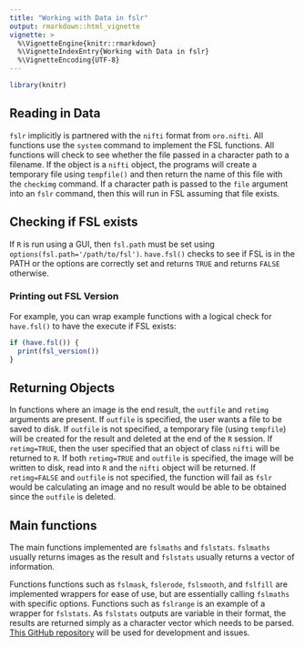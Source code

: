 ```yaml
---
title: "Working with Data in fslr"
output: rmarkdown::html_vignette
vignette: >
  %\VignetteEngine{knitr::rmarkdown}
  %\VignetteIndexEntry{Working with Data in fslr}
  %\VignetteEncoding{UTF-8}
---
```




```r
library(knitr)
```

## Reading in Data
`fslr` implicitly is partnered with the `nifti` format from `oro.nifti`.  All functions use the `system` command to implement the FSL functions. All functions will check to see whether the file passed in a character path to a filename.  If the object is a `nifti` object, the programs will create a temporary file using `tempfile()` and then return the name of this file with the `checkimg` command.  If a character path is passed to the `file` argument into an `fslr` command, then this will run in FSL assuming that file exists.  


## Checking if FSL exists

If `R` is run using a GUI, then `fsl.path` must be set using `options(fsl.path='/path/to/fsl')`.  `have.fsl()` checks to see if FSL is in the PATH or the options are correctly set and returns `TRUE` and returns `FALSE` otherwise.

###  Printing out FSL Version

For example, you can wrap example functions with a logical check for `have.fsl()` to have the execute if FSL exists:

```r
if (have.fsl()) {
  print(fsl_version())
}
```

## Returning Objects
In functions where an image is the end result, the `outfile` and `retimg` arguments are present.  If `outfile` is specified, the user wants a file to be saved to disk.  If `outfile` is not specified, a temporary file (using `tempfile`) will be created for the result and deleted at the end of the `R` session.  If `retimg=TRUE`, then the user specified that an object of class `nifti` will be returned to `R`.  If both `retimg=TRUE` and `outfile` is specified, the image will be written to disk, read into `R` and the `nifti` object will be returned.  If `retimg=FALSE` and `outfile` is not specified, the function will fail as `fslr` would be calculating an image and no result would be able to be obtained since the `outfile` is deleted.

## Main functions
The main functions implemented are `fslmaths` and `fslstats`.  `fslmaths` usually returns images as the result and `fslstats` usually returns a vector of information.

Functions functions such as `fslmask`, `fslerode`, `fslsmooth`, and `fslfill` are implemented wrappers for ease of use, but are essentially calling `fslmaths` with specific options.  Functions such as `fslrange` is an example of a wrapper for `fslstats`.  As `fslstats` outputs are variable in their format, the results are returned simply as a character vector which needs to be parsed.  [This GitHub repository](https://github.com/muschellij2/fslr) will be used for development and issues. 





